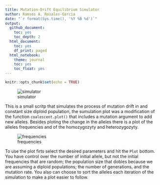 ```yaml
---
title: Mutation-Drift Equilibrium Simulator
author: Ramses A. Rosales-Garcia
date: "`r format(Sys.time(), '%Y %B %d')`"
output:
  github_document:
    toc: yes
    toc_depth: 2
  html_document:
    toc: yes
    df_print: paged
  html_notebook:
    theme: journal
    toc: yes
    toc_float: yes
---
```


```r
knitr::opts_chunk$set(echo = TRUE)
```


![simulator](media/image1.png)

This is a small scritp that simulates the process of mutation drift in and constant size diploid population, the sumulation plot was a modification of the function ```coalescent.plot()``` that includes a mutation argument to add new alleles. Besides ploting the change in the alleles there is a plot of the alleles frequencies and of the homozygozyty and heterozygozyty.

![frequencies](media/image2.png)

To use the plot firts select the desired parameters and hit the ```Plot``` bottom. You have control over the number of initial allele, but not the initial frequencies that are random; the population size that dobles because we are assuming a diploid populations; the number of generations, and the mutation rate. You also can choose to sort the alleles each iteration of the simulation to make a plot easier to follow. 







